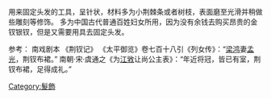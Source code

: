 用来固定头发的工具，呈针状，材料多为小荆棘条或者树枝，表面磨至光滑并稍做些雕刻等修饰。
多为中国古代普通百姓妇女所用，因为没有余钱去购买昂贵的金钗银钗，但是又需要用具去固定头发。

参考：
南戏剧本 《荆钗记》
《太平御览》卷七百十八引《列女传》：“[[梁鸿|梁鸿]]妻[[孟光|孟光]]，荆钗布裙。” 
南朝·宋·虞通之《为[[江敩|江敩]]让尚公主表》：“年近将冠，皆已有室，荆钗布裙，足得成礼。”

[[Category:髮飾|Category:髮飾]]